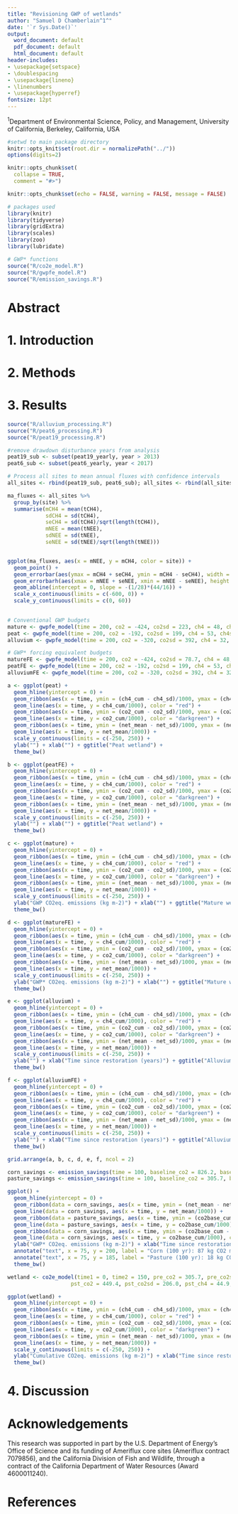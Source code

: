 ```yaml
---
title: "Revisioning GWP of wetlands"
author: "Samuel D Chamberlain^1^"
date: '`r Sys.Date()`'
output:
  word_document: default
  pdf_document: default
  html_document: default
header-includes:
- \usepackage{setspace}
- \doublespacing
- \usepackage{lineno}
- \linenumbers
- \usepackage{hyperref}
fontsize: 12pt
---
```


^1^Department of Environmental Science, Policy, and Management, University of California, Berkeley, California, USA

```r
#setwd to main package directory
knitr::opts_knit$set(root.dir = normalizePath("../"))
options(digits=2)

knitr::opts_chunk$set(
  collapse = TRUE,
  comment = "#>")

knitr::opts_chunk$set(echo = FALSE, warning = FALSE, message = FALSE)
```

```r
# packages used
library(knitr)
library(tidyverse)
library(gridExtra)
library(scales)
library(zoo)
library(lubridate)

# GWP* functions
source("R/co2e_model.R")
source("R/gwpfe_model.R")
source("R/emission_savings.R")
```

# Abstract

# 1. Introduction

# 2. Methods

# 3. Results
```r
source("R/alluvium_processing.R")
source("R/peat6_processing.R")
source("R/peat19_processing.R")

#remove drawdown disturbance years from analysis
peat19_sub <- subset(peat19_yearly, year > 2013)
peat6_sub <- subset(peat6_yearly, year < 2017)
```

```r
# Process all sites to mean annual fluxes with confidence intervals
all_sites <- rbind(peat19_sub, peat6_sub); all_sites <- rbind(all_sites, alluvium_yearly) # Combine all dataframes

ma_fluxes <- all_sites %>%
  group_by(site) %>%
  summarise(mCH4 = mean(tCH4),
            sdCH4 = sd(tCH4),
            seCH4 = sd(tCH4)/sqrt(length(tCH4)),
            mNEE = mean(tNEE),
            sdNEE = sd(tNEE),
            seNEE = sd(tNEE)/sqrt(length(tNEE)))


ggplot(ma_fluxes, aes(x = mNEE, y = mCH4, color = site)) +
  geom_point() +
  geom_errorbar(aes(ymax = mCH4 + seCH4, ymin = mCH4 - seCH4), width = 10) +
  geom_errorbarh(aes(xmax = mNEE + seNEE, xmin = mNEE - seNEE), height = 2) +
  geom_abline(intercept = 0, slope = -(1/28)*(44/16)) +
  scale_x_continuous(limits = c(-600, 0)) +
  scale_y_continuous(limits = c(0, 60))
  


```

```r
# Conventional GWP budgets
mature <- gwpfe_model(time = 200, co2 = -424, co2sd = 223, ch4 = 48, ch4sd = 6.9, type = "eq", runs = 1000)
peat <- gwpfe_model(time = 200, co2 = -192, co2sd = 199, ch4 = 53, ch4sd = 10.4, type = "eq", runs = 1000)
alluvium <- gwpfe_model(time = 200, co2 = -320, co2sd = 392, ch4 = 32, ch4sd = 13.7, type = "eq", runs = 1000)

# GWP* forcing equivalent budgets
matureFE <- gwpfe_model(time = 200, co2 = -424, co2sd = 78.7, ch4 = 48, ch4sd = 6.9, type = "fe", runs = 1000)
peatFE <- gwpfe_model(time = 200, co2 = -192, co2sd = 199, ch4 = 53, ch4sd = 10.4, type = "fe", runs = 1000)
alluviumFE <- gwpfe_model(time = 200, co2 = -320, co2sd = 392, ch4 = 32, ch4sd = 13.7, type = "fe", runs = 1000)

a <- ggplot(peat) +
  geom_hline(yintercept = 0) +
  geom_ribbon(aes(x = time, ymin = (ch4_cum - ch4_sd)/1000, ymax = (ch4_cum + ch4_sd)/1000), fill = "salmon 1", alpha = 0.5) +
  geom_line(aes(x = time, y = ch4_cum/1000), color = "red") +
  geom_ribbon(aes(x = time, ymin = (co2_cum - co2_sd)/1000, ymax = (co2_cum + co2_sd)/1000), fill = "lightgreen", alpha = 0.5) +
  geom_line(aes(x = time, y = co2_cum/1000), color = "darkgreen") +
  geom_ribbon(aes(x = time, ymin = (net_mean - net_sd)/1000, ymax = (net_mean + net_sd)/1000), fill = "light grey" , alpha = 0.5) +
  geom_line(aes(x = time, y = net_mean/1000)) +
  scale_y_continuous(limits = c(-250, 250)) +
  ylab("") + xlab("") + ggtitle("Peat wetland") +
  theme_bw()

b <- ggplot(peatFE) +
  geom_hline(yintercept = 0) +
  geom_ribbon(aes(x = time, ymin = (ch4_cum - ch4_sd)/1000, ymax = (ch4_cum + ch4_sd)/1000), fill = "salmon 1", alpha = 0.5) +
  geom_line(aes(x = time, y = ch4_cum/1000), color = "red") +
  geom_ribbon(aes(x = time, ymin = (co2_cum - co2_sd)/1000, ymax = (co2_cum + co2_sd)/1000), fill = "lightgreen", alpha = 0.5) +
  geom_line(aes(x = time, y = co2_cum/1000), color = "darkgreen") +
  geom_ribbon(aes(x = time, ymin = (net_mean - net_sd)/1000, ymax = (net_mean + net_sd)/1000), fill = "light grey" , alpha = 0.5) +
  geom_line(aes(x = time, y = net_mean/1000)) +
  scale_y_continuous(limits = c(-250, 250)) +
  ylab("") + xlab("") + ggtitle("Peat wetland") +
  theme_bw()

c <- ggplot(mature) +
  geom_hline(yintercept = 0) +
  geom_ribbon(aes(x = time, ymin = (ch4_cum - ch4_sd)/1000, ymax = (ch4_cum + ch4_sd)/1000), fill = "salmon 1", alpha = 0.5) +
  geom_line(aes(x = time, y = ch4_cum/1000), color = "red") +
  geom_ribbon(aes(x = time, ymin = (co2_cum - co2_sd)/1000, ymax = (co2_cum + co2_sd)/1000), fill = "lightgreen", alpha = 0.5) +
  geom_line(aes(x = time, y = co2_cum/1000), color = "darkgreen") +
  geom_ribbon(aes(x = time, ymin = (net_mean - net_sd)/1000, ymax = (net_mean + net_sd)/1000), fill = "light grey" , alpha = 0.5) +
  geom_line(aes(x = time, y = net_mean/1000)) +
  scale_y_continuous(limits = c(-250, 250)) +
  ylab("GWP CO2eq. emissions (kg m-2)") + xlab("") + ggtitle("Mature wetland") +
  theme_bw()

d <- ggplot(matureFE) +
  geom_hline(yintercept = 0) +
  geom_ribbon(aes(x = time, ymin = (ch4_cum - ch4_sd)/1000, ymax = (ch4_cum + ch4_sd)/1000), fill = "salmon 1", alpha = 0.5) +
  geom_line(aes(x = time, y = ch4_cum/1000), color = "red") +
  geom_ribbon(aes(x = time, ymin = (co2_cum - co2_sd)/1000, ymax = (co2_cum + co2_sd)/1000), fill = "lightgreen", alpha = 0.5) +
  geom_line(aes(x = time, y = co2_cum/1000), color = "darkgreen") +
  geom_ribbon(aes(x = time, ymin = (net_mean - net_sd)/1000, ymax = (net_mean + net_sd)/1000), fill = "light grey" , alpha = 0.5) +
  geom_line(aes(x = time, y = net_mean/1000)) +
  scale_y_continuous(limits = c(-250, 250)) +
  ylab("GWP* CO2eq. emissions (kg m-2)") + xlab("") + ggtitle("Mature wetland") +
  theme_bw()

e <- ggplot(alluvium) +
  geom_hline(yintercept = 0) +
  geom_ribbon(aes(x = time, ymin = (ch4_cum - ch4_sd)/1000, ymax = (ch4_cum + ch4_sd)/1000), fill = "salmon 1", alpha = 0.5) +
  geom_line(aes(x = time, y = ch4_cum/1000), color = "red") +
  geom_ribbon(aes(x = time, ymin = (co2_cum - co2_sd)/1000, ymax = (co2_cum + co2_sd)/1000), fill = "lightgreen", alpha = 0.5) +
  geom_line(aes(x = time, y = co2_cum/1000), color = "darkgreen") +
  geom_ribbon(aes(x = time, ymin = (net_mean - net_sd)/1000, ymax = (net_mean + net_sd)/1000), fill = "light grey" , alpha = 0.5) +
  geom_line(aes(x = time, y = net_mean/1000)) +
  scale_y_continuous(limits = c(-250, 250)) +
  ylab("") + xlab("Time since restoration (years)") + ggtitle("Alluvium wetland") +
  theme_bw()

f <- ggplot(alluviumFE) +
  geom_hline(yintercept = 0) +
  geom_ribbon(aes(x = time, ymin = (ch4_cum - ch4_sd)/1000, ymax = (ch4_cum + ch4_sd)/1000), fill = "salmon 1", alpha = 0.5) +
  geom_line(aes(x = time, y = ch4_cum/1000), color = "red") +
  geom_ribbon(aes(x = time, ymin = (co2_cum - co2_sd)/1000, ymax = (co2_cum + co2_sd)/1000), fill = "lightgreen", alpha = 0.5) +
  geom_line(aes(x = time, y = co2_cum/1000), color = "darkgreen") +
  geom_ribbon(aes(x = time, ymin = (net_mean - net_sd)/1000, ymax = (net_mean + net_sd)/1000), fill = "light grey" , alpha = 0.5) +
  geom_line(aes(x = time, y = net_mean/1000)) +
  scale_y_continuous(limits = c(-250, 250)) +
  ylab("") + xlab("Time since restoration (years)") + ggtitle("Alluvium wetland") +
  theme_bw()

grid.arrange(a, b, c, d, e, f, ncol = 2)

```

```r
corn_savings <- emission_savings(time = 100, baseline_co2 = 826.2, baseline_co2sd = 163, co2 = -424, co2sd = 78.7, ch4 = 48, ch4sd = 6.9, type = "fe", runs = 1000)
pasture_savings <- emission_savings(time = 100, baseline_co2 = 305.7, baseline_co2sd = 78.7, co2 = -424, co2sd = 78.7, ch4 = 48, ch4sd = 6.9, type = "fe", runs = 1000)

ggplot() +
  geom_hline(yintercept = 0) +
  geom_ribbon(data = corn_savings, aes(x = time, ymin = (net_mean - net_sd)/1000, ymax = (net_mean + net_sd)/1000), fill = "light grey" , alpha = 0.5) +
  geom_line(data = corn_savings, aes(x = time, y = net_mean/1000)) +
  geom_ribbon(data = pasture_savings, aes(x = time, ymin = (co2base_cum - co2base_sd)/1000, ymax = (co2base_cum + co2base_sd)/1000), fill = "orange" , alpha = 0.5) +
  geom_line(data = pasture_savings, aes(x = time, y = co2base_cum/1000), color = "orchid") + 
  geom_ribbon(data = corn_savings, aes(x = time, ymin = (co2base_cum - co2base_sd)/1000, ymax = (co2base_cum + co2base_sd)/1000), fill = "light green" , alpha = 0.5) +
  geom_line(data = corn_savings, aes(x = time, y = co2base_cum/1000), color = "green") +  
  ylab("GWP* CO2eq. emissions (kg m-2)") + xlab("Time since restoration (years)") +
  annotate("text", x = 75, y = 200, label = "Corn (100 yr): 87 kg CO2 m-2") +
  annotate("text", x = 75, y = 185, label = "Pasture (100 yr): 18 kg CO2 m-2") +
  theme_bw()


```

```r
wetland <- co2e_model(time1 = 0, time2 = 150, pre_co2 = 305.7, pre_co2sd = 78.7, pre_ch4 = 9.1, pre_ch4sd = 4.0, 
                    pst_co2 = 449.4, pst_co2sd = 206.0, pst_ch4 = 44.9, pst_ch4sd = 8.6, runs = 1000)

ggplot(wetland) +
  geom_hline(yintercept = 0) +
  geom_ribbon(aes(x = time, ymin = (ch4_cum - ch4_sd)/1000, ymax = (ch4_cum + ch4_sd)/1000), fill = "salmon 1", alpha = 0.5) +
  geom_line(aes(x = time, y = ch4_cum/1000), color = "red") +
  geom_ribbon(aes(x = time, ymin = (co2_cum - co2_sd)/1000, ymax = (co2_cum + co2_sd)/1000), fill = "lightgreen", alpha = 0.5) +
  geom_line(aes(x = time, y = co2_cum/1000), color = "darkgreen") +
  geom_ribbon(aes(x = time, ymin = (net_mean - net_sd)/1000, ymax = (net_mean + net_sd)/1000), fill = "light grey" , alpha = 0.5) +
  geom_line(aes(x = time, y = net_mean/1000)) +
  scale_y_continuous(limits = c(-250, 250)) +
  ylab("Cumulative CO2eq. emissions (kg m-2)") + xlab("Time since restoration (years)") + ggtitle("West") +
  theme_bw()
```

# 4. Discussion

# Acknowledgements
This research was supported in part by the U.S. Department of Energy’s Office of Science and its funding of Ameriflux core sites (Ameriflux contract 7079856), and the California Division of Fish and Wildlife, through a contract of the California Department of Water Resources (Award 4600011240).

# References

